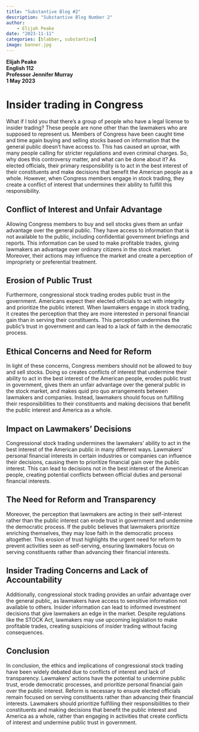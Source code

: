 ```yaml
---
title: "Substantive Blog #2"
description: "Substantive Blog Number 2"
author:
    - Elijah Peake
date: "2023-11-11"
categories: [blabber, substantive]
image: banner.jpg
---
```


**Elijah Peake**  
**English 112**  
**Professor Jennifer Murray**  
**1 May 2023**

# Insider trading in Congress

What if I told you that there's a group of people who have a legal license to insider trading? These people are none other than the lawmakers who are supposed to represent us. Members of Congress have been caught time and time again buying and selling stocks based on information that the general public doesn't have access to. This has caused an uproar, with many people calling for stricter regulations and even criminal charges. So, why does this controversy matter, and what can be done about it? As elected officials, their primary responsibility is to act in the best interest of their constituents and make decisions that benefit the American people as a whole. However, when Congress members engage in stock trading, they create a conflict of interest that undermines their ability to fulfill this responsibility.

## Conflict of Interest and Unfair Advantage

Allowing Congress members to buy and sell stocks gives them an unfair advantage over the general public. They have access to information that is not available to the public, including confidential government briefings and reports. This information can be used to make profitable trades, giving lawmakers an advantage over ordinary citizens in the stock market. Moreover, their actions may influence the market and create a perception of impropriety or preferential treatment.

## Erosion of Public Trust

Furthermore, congressional stock trading erodes public trust in the government. Americans expect their elected officials to act with integrity and prioritize the public interest. When lawmakers engage in stock trading, it creates the perception that they are more interested in personal financial gain than in serving their constituents. This perception undermines the public's trust in government and can lead to a lack of faith in the democratic process.

## Ethical Concerns and Need for Reform

In light of these concerns, Congress members should not be allowed to buy and sell stocks. Doing so creates conflicts of interest that undermine their ability to act in the best interest of the American people, erodes public trust in government, gives them an unfair advantage over the general public in the stock market, and makes quid pro quo arrangements between lawmakers and companies. Instead, lawmakers should focus on fulfilling their responsibilities to their constituents and making decisions that benefit the public interest and America as a whole.

## Impact on Lawmakers' Decisions

Congressional stock trading undermines the lawmakers' ability to act in the best interest of the American public in many different ways. Lawmakers' personal financial interests in certain industries or companies can influence their decisions, causing them to prioritize financial gain over the public interest. This can lead to decisions not in the best interest of the American people, creating potential conflicts between official duties and personal financial interests.

## The Need for Reform and Transparency

Moreover, the perception that lawmakers are acting in their self-interest rather than the public interest can erode trust in government and undermine the democratic process. If the public believes that lawmakers prioritize enriching themselves, they may lose faith in the democratic process altogether. This erosion of trust highlights the urgent need for reform to prevent activities seen as self-serving, ensuring lawmakers focus on serving constituents rather than advancing their financial interests.

## Insider Trading Concerns and Lack of Accountability

Additionally, congressional stock trading provides an unfair advantage over the general public, as lawmakers have access to sensitive information not available to others. Insider information can lead to informed investment decisions that give lawmakers an edge in the market. Despite regulations like the STOCK Act, lawmakers may use upcoming legislation to make profitable trades, creating suspicions of insider trading without facing consequences.

## Conclusion

In conclusion, the ethics and implications of congressional stock trading have been widely debated due to conflicts of interest and lack of transparency. Lawmakers' actions have the potential to undermine public trust, erode democratic processes, and prioritize personal financial gain over the public interest. Reform is necessary to ensure elected officials remain focused on serving constituents rather than advancing their financial interests. Lawmakers should prioritize fulfilling their responsibilities to their constituents and making decisions that benefit the public interest and America as a whole, rather than engaging in activities that create conflicts of interest and undermine public trust in government.

